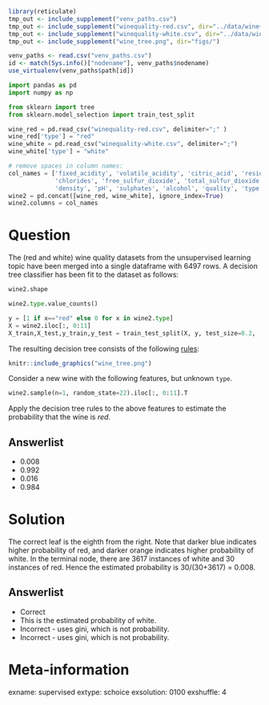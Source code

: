 ```r
library(reticulate)
tmp_out <- include_supplement("venv_paths.csv")
tmp_out <- include_supplement("winequality-red.csv", dir="../data/wine+quality/")
tmp_out <- include_supplement("winequality-white.csv", dir="../data/wine+quality/")
tmp_out <- include_supplement("wine_tree.png", dir="figs/")

venv_paths <- read.csv("venv_paths.csv")
id <- match(Sys.info()["nodename"], venv_paths$nodename)
use_virtualenv(venv_paths$path[id])
```

```python
import pandas as pd
import numpy as np

from sklearn import tree
from sklearn.model_selection import train_test_split

wine_red = pd.read_csv("winequality-red.csv", delimiter=";" )
wine_red['type'] = "red"
wine_white = pd.read_csv("winequality-white.csv", delimiter=";")
wine_white['type'] = "white"

# remove spaces in column names:
col_names = ['fixed_acidity', 'volatile_acidity', 'citric_acid', 'residual_sugar',
             'chlorides', 'free_sulfur_dioxide', 'total_sulfur_dioxide',
             'density', 'pH', 'sulphates', 'alcohol', 'quality', 'type']
wine2 = pd.concat([wine_red, wine_white], ignore_index=True)
wine2.columns = col_names
```

Question
========
The (red and white) wine quality datasets from the unsupervised learning topic 
have been merged into a single dataframe with 6497 rows. A decision tree 
classifier has been fit to the dataset as follows:

```python
wine2.shape

wine2.type.value_counts()

y = [1 if x=="red" else 0 for x in wine2.type]
X = wine2.iloc[:, 0:11]
X_train,X_test,y_train,y_test = train_test_split(X, y, test_size=0.2,  random_state=14, stratify=y)
```

The resulting decision tree consists of the following [rules](wine_tree.png):
```r
knitr::include_graphics("wine_tree.png")

```

Consider a new wine with the following features, but unknown `type`. 
```python
wine2.sample(n=1, random_state=22).iloc[:, 0:11].T
```

Apply the decision tree rules to the above features to estimate the probability 
that the wine is *red*.

Answerlist
----------

* 0.008
* 0.992
* 0.016
* 0.984

Solution
========

The correct leaf is the eighth from the right. Note that darker blue indicates 
higher probability of red, and darker orange indicates higher probability of 
white. In the terminal node, there are 3617 instances of white and 30 instances 
of red. Hence the estimated probability is 30/(30+3617) = 0.008.

Answerlist
----------
* Correct
* This is the estimated probability of white.
* Incorrect - uses gini, which is not probability.
* Incorrect - uses gini, which is not probability.

Meta-information
================
exname: supervised
extype: schoice
exsolution: 0100
exshuffle: 4
